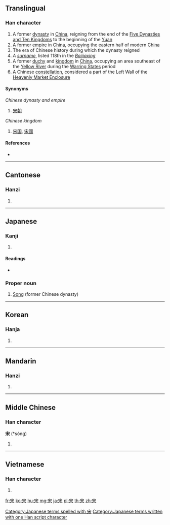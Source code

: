 ==Translingual==

===Han character===
{{Han char|rn=40|rad=宀|as=04|sn=7|four=3090<sub>4</sub>|canj=十木 (JD), X十木 (XJD)|ids=⿱[[宀]][[木]]}}
{{wikipedia|Song Dynasty|Song Dynasty}}
{{wikipedia|Song (Chinese name)|The Songs}}
{{wikipedia|Song (State)|State of Song}}

# A former [[dynasty]] in [[China]], reigning from the end of the [[:w:Five Dynasties and Ten Kingdoms|Five Dynasties and Ten Kingdoms]] to the beginning of the [[Yuan]]
# A former [[empire]] in [[China]], occupying the eastern half of modern [[China]]
# The era of Chinese history during which the dynasty reigned
# ''A [[surname]]'', listed 118th in the ''[[:w:Baijiaxing|Baijiaxing]]''
# A former [[duchy]] and [[kingdom]] in [[China]], occupying an area southeast of the [[Yellow River]] during the [[:w:Warring States|Warring States]] period
# A Chinese [[constellation]], considered a part of the Left Wall of the [[:w:Heavenly Market enclosure|Heavenly Market Enclosure]]

====Synonyms====
''Chinese dynasty and empire''
# [[宋朝]]
''Chinese kingdom''
# [[宋国]], [[宋國]]

====References====
* {{Han ref|kx=0282.120|dkj=07078|dj=0554.070|hdz=20915.020|uh=5B8B|ud=23435|bh=A7BA|bd=42938}}

----

==Cantonese==

===Hanzi===
{{yue-hanzi|jyut=sung3|y=sung3}}

# {{defn|lang=yue|sort=宀04}}

----

==Japanese==

===Kanji===
{{ja-kanji|grade=8|rs=宀04}}

# {{defn|lang=ja|sort=宀04}}

====Readings====
* {{ja-readings|on=[[そう]] ([[sō]])|kun=[[すまい]] ([[sumai]]), [[おる]] ([[oru]])}}

===Proper noun===
{{ja-pos|k|proper|hira=そう|rom=Sō}}

# [[Song]] (former Chinese dynasty)
[[Category:Japanese terms spelled with 宋]]
[[Category:Japanese terms written with one Han script character]]
----

==Korean==

===Hanja===
{{ko-hanja|hangeul=송|rv=song|mr=song}}

# {{defn|lang=ko|sort=宀04}}

----

==Mandarin==

===Hanzi===
{{cmn-hanzi|pin=[[Sòng]] ([[Song4]])|wg=Sung<sup>4</sup>}}

# {{defn|lang=cmn|sort=宀04}}

----

==Middle Chinese==

===Han character===
'''宋''' (*sòng)<!--note: asterisk indicates that this character appears more than four times in the Tang Dynasty corpus of literature-->

# {{defn|lang=ltc}}

----

==Vietnamese==

===Han character===
{{vi-hantu|tống|rs=宀04}}

# {{defn|lang=vi|sort=宀04}}

[[fr:宋]]
[[ko:宋]]
[[hu:宋]]
[[mg:宋]]
[[ja:宋]]
[[pl:宋]]
[[th:宋]]
[[zh:宋]]